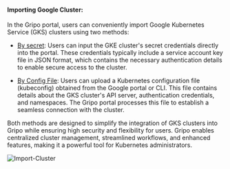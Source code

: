 #### Importing Google Cluster:
In the Gripo portal, users can conveniently import Google Kubernetes Service (GKS) clusters using two methods:

* [By secret](/cluster_managment/cluster_import/google/by-secret): Users can input the GKE cluster's secret credentials directly into the portal. These credentials typically include a service account key file in JSON format, which contains the necessary authentication details to enable secure access to the cluster.

* [By Config File](/cluster_managment/cluster_import/google/by-config): Users can upload a Kubernetes configuration file (kubeconfig) obtained from the Google portal or CLI. This file contains details about the GKS cluster's API server, authentication credentials, and namespaces. The Gripo portal processes this file to establish a seamless connection with the cluster.

Both methods are designed to simplify the integration of GKS clusters into Gripo while ensuring high security and flexibility for users. Gripo enables centralized cluster management, streamlined workflows, and enhanced features, making it a powerful tool for Kubernetes administrators.

![Import-Cluster](/import_cluster/import-cluster1.png)